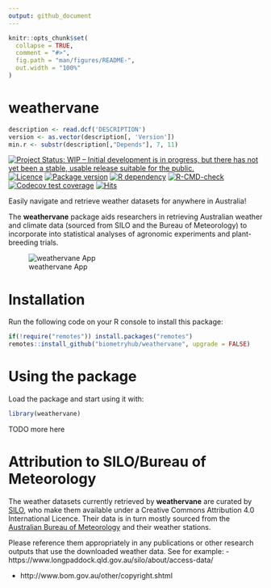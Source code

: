 ```yaml
---
output: github_document
---
```


<!-- README.md is generated from README.Rmd. Please edit that file -->

```r
knitr::opts_chunk$set(
  collapse = TRUE,
  comment = "#>",
  fig.path = "man/figures/README-",
  out.width = "100%"
)
```

# weathervane

```r
description <- read.dcf('DESCRIPTION')
version <- as.vector(description[, 'Version'])
min.r <- substr(description[,"Depends"], 7, 11)
```

<!-- badges: start -->
[![Project Status: WIP – Initial development is in progress, but there has not yet been a stable, usable release suitable for the public.](https://www.repostatus.org/badges/latest/wip.svg)](https://www.repostatus.org/#wip)
[![Licence](https://img.shields.io/github/license/mashape/apistatus.svg)](http://choosealicense.com/licenses/mit/)
[![Package version](https://img.shields.io/badge/Package%20version-`r version`-80b6ff.svg)](/DESCRIPTION)
[![R dependency](https://img.shields.io/badge/R%3E%3D-`r min.r`-80b6ff.svg)](https://cran.r-project.org/)
[![R-CMD-check](https://github.com/biometryhub/weathervane/workflows/R-CMD-check/badge.svg)](https://github.com/biometryhub/weathervane/actions)
[![Codecov test coverage](https://codecov.io/gh/biometryhub/weathervane/branch/main/graph/badge.svg)](https://codecov.io/gh/biometryhub/weathervane?branch=main)
[![Hits](https://hits.seeyoufarm.com/api/count/incr/badge.svg?url=https%3A%2F%2Fbiometryhub.github.io%2Fweathervane%2F&count_bg=%2379C83D&title_bg=%23555555&icon=&icon_color=%23E7E7E7&title=hits&edge_flat=false)](https://hits.seeyoufarm.com)
<!-- badges: end -->

Easily navigate and retrieve weather datasets for anywhere in Australia!

The **weathervane** package aids researchers in retrieving Australian weather 
and climate data (sourced from SILO and the Bureau of Meteorology) to 
incorporate into statistical analyses of agronomic experiments and 
plant-breeding trials.

![weathervane App](res/app_usage.gif)

# Installation

Run the following code on your R console to install this package:

```r
if(!require("remotes")) install.packages("remotes") 
remotes::install_github("biometryhub/weathervane", upgrade = FALSE)
```

# Using the package

Load the package and start using it with:

```r
library(weathervane)
```

TODO more here

# Attribution to SILO/Bureau of Meteorology
The weather datasets currently retrieved by **weathervane** are curated by
[SILO](https://www.longpaddock.qld.gov.au/silo/),
who make them available under a Creative Commons Attribution 4.0
International Licence. Their data is in turn mostly sourced from the
[Australian Bureau of Meteorology](http://www.bom.gov.au/) and
their weather stations.
  
Please reference them appropriately in any publications or
other research outputs that use the downloaded weather data. 
See for example:
- https://www.longpaddock.qld.gov.au/silo/about/access-data/

- http://www.bom.gov.au/other/copyright.shtml


